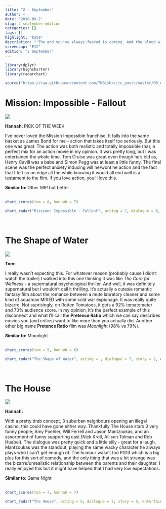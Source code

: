 ```yaml
---
title: "2 - September"
author: ~
date: '2018-09-2'
slug: 2-september-edition
categories: []
tags: []
highlight: "kate"
description: "'The end you've always feared is coming. And the blood will be on your hands. The fallout of all your good intentions.' - Solomon"
screencap: "E12"
edition: "2 September"
---
```


```r
library(dplyr)
library(highcharter)
library(radarchart)

source("https://raw.githubusercontent.com/TMBish/site_posts/master/00_utilities/film-review-utils.R")
```

# Mission: Impossible - Fallout

<div class = "review">

<div class = "review-left">

![](/img/films/12/mission-impossible.png)

<b> Hannah: </b> <span class="label upper outline error"> PICK OF THE WEEK </span> <br>

I've never loved the Mission Impossible franchise. It falls into the same basket as James Bond for me - action that takes itself too seriously. But this one was great. The action was both realistic and totally impossible (ha), a perfect mix for an action movie in my opinion. It was pretty long, but I was entertained the whole time. Tom Cruise was great even though he's old as, Henry Cavill was a babe and Simon Pegg was at least a little funny. The final scene was the perfect anxiety inducing will he/wont he action and the fact that I felt so on edge all the while knowing it would all end well is a testament to the film. If you love action, you'll love this.  

</div>

<div class = "review-right">

<b> Similar to: </b> Other MIP but better <br> <br>
<div class="ratings">
```r
chart_scores(tom = 8, hannah = 7)
```
</div>

```r
chart_radar("Mission: Impossible - Fallout", acting = 7, dialogue = 6, story = 7, entertainment = 9, cinematography = 8)
```

</div>

</div>

<br>

# The Shape of Water

<div class = "review">

<div class = "review-left">

![](/img/films/12/the-shape-of-water.png)

<b> Tom: </b> <br>

I really wasn't expecting this. For whatever reason (probably cause I didn't watch the trailer) I walked into this one thinking it was like *The Cure for Wellness* - a supernatural psychological thriller. And well, it was definitely supernatural but I wouldn't call it thrilling. It's actually a cutesie romantic fantasy film about the romance between a mute labratory cleaner and some kind of aquaman MIXED with some cold war espionage. It was really quite bizarre. Not suprisingly, on Rotten Tomatoes, it gets a 92% tomatometer and 73% audience score. In my opinion, it's the perfect example of this disconnect and what I'll call the **Pretence Ratio** which we can say describes movies you (and critics) want to like more than you actually did. Another other big name **Pretence Ratio** film was *Moonlight* (98% vs 79%).


</div>

<div class = "review-right">

<b> Similar to: </b> Moonlight <br> <br>
<div class="ratings">
```r
chart_scores(tom = 5, hannah = 6)
```
</div>

```r
chart_radar("The Shape of Water", acting = , dialogue = 7, story = 5, entertainment = 4, cinematography = 6)
```

</div>

</div>

<br>

# The House

<div class = "review">

<div class = "review-left">

![](/img/films/12/the-house.png)

<b> Hannah: </b> <br>

With a pretty drab concept, 3 suburban neighbours opening an illegal casino, this could have gone either way. Thankfully The House stars 3 very funny people; Amy Poehler, Will Ferrell and Jason Mantzoukas, and an assortment of funny supporting cast (Nick Kroll, Allison Tolman and Rob Huebel). The dialogue was pretty quick and a little silly - great for a laugh. Mantzoukas was the standout, playing the same wacky character he always plays who I can't get enough of. The humour wasn't too PG13 which is a big plus for this sort of comedy, and the only thing that was a bit strange was the bizarre/unrealistic relationship between the parents and their daughter. I really enjoyed this but it might have helped that I had very low expectations.

</div>

<div class = "review-right">

<b> Similar to: </b> Game Night <br> <br>
<div class="ratings">
```r
chart_scores(tom = 7, hannah = 7)
```
</div>

```r
chart_radar("The House", acting = 6, dialogue = 7, story = 6, entertainment = 7, cinematography = 4)
```

</div>

</div>

<br>
